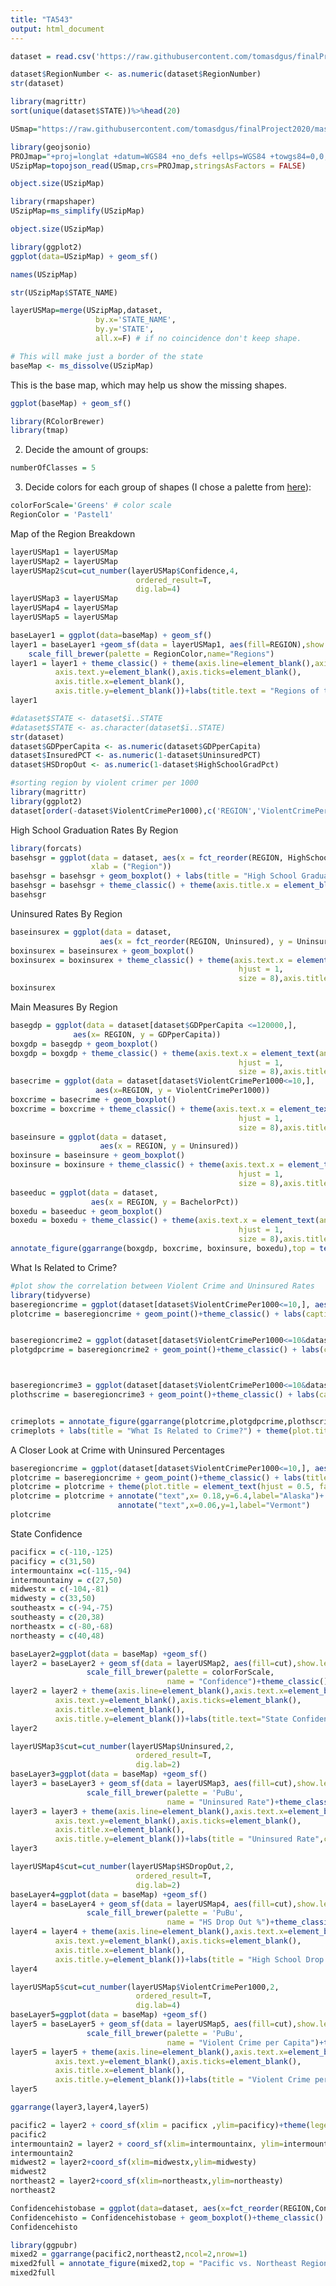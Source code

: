 ```yaml
---
title: "TA543"
output: html_document
---
```


```r
dataset = read.csv('https://raw.githubusercontent.com/tomasdgus/finalProject2020/master/dataset543.csv')
```

```r
dataset$RegionNumber <- as.numeric(dataset$RegionNumber)
str(dataset)
```


```r
library(magrittr)
sort(unique(dataset$STATE))%>%head(20)
```

```r
USmap="https://raw.githubusercontent.com/tomasdgus/finalProject2020/master/states.json"
```

```r
library(geojsonio)
PROJmap="+proj=longlat +datum=WGS84 +no_defs +ellps=WGS84 +towgs84=0,0,0"
USzipMap=topojson_read(USmap,crs=PROJmap,stringsAsFactors = FALSE)
```

```r
object.size(USzipMap)
```
```r
library(rmapshaper)
USzipMap=ms_simplify(USzipMap)
```


```r
object.size(USzipMap)
```


```r
library(ggplot2)
ggplot(data=USzipMap) + geom_sf()
```


```r
names(USzipMap)
```


```r
str(USzipMap$STATE_NAME)
```


```r
layerUSMap=merge(USzipMap,dataset, 
                   by.x='STATE_NAME', 
                   by.y='STATE',
                   all.x=F) # if no coincidence don't keep shape.
```


```r
# This will make just a border of the state
baseMap <- ms_dissolve(USzipMap)
```


This is the base map, which may help us show the missing shapes.
```r
ggplot(baseMap) + geom_sf()
```


```r
library(RColorBrewer)
library(tmap)
```


2. Decide the amount of groups:


```r
numberOfClasses = 5
```


3. Decide colors for each group of shapes (I chose a palette from [here](http://colorbrewer2.org/)):
```r
colorForScale='Greens' # color scale
RegionColor = 'Pastel1'
```



Map of the Region Breakdown
```r
layerUSMap1 = layerUSMap
layerUSMap2 = layerUSMap
layerUSMap2$cut=cut_number(layerUSMap$Confidence,4,
                            ordered_result=T,
                            dig.lab=4)
layerUSMap3 = layerUSMap
layerUSMap4 = layerUSMap
layerUSMap5 = layerUSMap
```

```r
baseLayer1 = ggplot(data=baseMap) + geom_sf()
layer1 = baseLayer1 +geom_sf(data = layerUSMap1, aes(fill=REGION),show.legend = T)+
    scale_fill_brewer(palette = RegionColor,name="Regions")
layer1 = layer1 + theme_classic() + theme(axis.line=element_blank(),axis.text.x=element_blank(),
          axis.text.y=element_blank(),axis.ticks=element_blank(),
          axis.title.x=element_blank(),
          axis.title.y=element_blank())+labs(title.text = "Regions of the U.S.",caption.text = "Source: U.S. National Park Service")+theme(plot.title = element_text(hjust=0.75),plot.caption = element_text(hjust=1.5))
layer1
```


```r
#dataset$STATE <- dataset$ï..STATE
#dataset$STATE <- as.character(dataset$ï..STATE)
str(dataset)
dataset$GDPperCapita <- as.numeric(dataset$GDPperCapita)
dataset$InsuredPCT <- as.numeric(1-dataset$UninsuredPCT)
dataset$HSDropOut <- as.numeric(1-dataset$HighSchoolGradPct)
```


```r
#sorting region by violent crimer per 1000
library(magrittr)
library(ggplot2)
dataset[order(-dataset$ViolentCrimePer1000),c('REGION','ViolentCrimePer1000')]%>%head(20)
```

High School Graduation Rates By Region
```r
library(forcats)
basehsgr = ggplot(data = dataset, aes(x = fct_reorder(REGION, HighSchoolGradPct),y = HighSchoolGradPct),
                  xlab = ("Region"))
basehsgr = basehsgr + geom_boxplot() + labs(title = "High School Graduation Rates By Region")
basehsgr = basehsgr + theme_classic() + theme(axis.title.x = element_blank(), plot.title = element_text(hjust = 0.5, face = "bold"))  
basehsgr
```

Uninsured Rates By Region
```r
baseinsurex = ggplot(data = dataset,
                    aes(x = fct_reorder(REGION, Uninsured), y = Uninsured))
boxinsurex = baseinsurex + geom_boxplot()
boxinsurex = boxinsurex + theme_classic() + theme(axis.text.x = element_text(angle = 45,
                                                   hjust = 1,
                                                   size = 8),axis.title.x = element_blank()) + labs(title = "Uninsured Rates By Region", caption = "Source: US Census Bureau Current Population Survey") + theme(plot.title = element_text(hjust = 0.5, face = "bold"))
boxinsurex
```

Main Measures By Region
```r
basegdp = ggplot(data = dataset[dataset$GDPperCapita <=120000,],
              aes(x= REGION, y = GDPperCapita))
boxgdp = basegdp + geom_boxplot()
boxgdp = boxgdp + theme_classic() + theme(axis.text.x = element_text(angle = 45,
                                                   hjust = 1,
                                                   size = 8),axis.title.x = element_blank()) + labs(caption = "Source: Bureau of Economic Analysis")
basecrime = ggplot(data = dataset[dataset$ViolentCrimePer1000<=10,],
                   aes(x=REGION, y = ViolentCrimePer1000))
boxcrime = basecrime + geom_boxplot()
boxcrime = boxcrime + theme_classic() + theme(axis.text.x = element_text(angle = 45,
                                                   hjust = 1,
                                                   size = 8),axis.title.x = element_blank()) + labs(caption = "Source: FBI State Crime Statistics")
baseinsure = ggplot(data = dataset,
                    aes(x = REGION, y = Uninsured))
boxinsure = baseinsure + geom_boxplot()
boxinsure = boxinsure + theme_classic() + theme(axis.text.x = element_text(angle = 45,
                                                   hjust = 1,
                                                   size = 8),axis.title.x = element_blank()) + labs(caption = "Source: US Census Bureau Current Population Survey")
baseeduc = ggplot(data = dataset,
                  aes(x = REGION, y = BachelorPct))
boxedu = baseeduc + geom_boxplot()
boxedu = boxedu + theme_classic() + theme(axis.text.x = element_text(angle = 45,
                                                   hjust = 1,
                                                   size = 8),axis.title.x = element_blank()) + labs(caption = "Source: US Census Bureau")
annotate_figure(ggarrange(boxgdp, boxcrime, boxinsure, boxedu),top = text_grob("Main Measures by Region\n",size= 14,hjust=0.5, face = "bold"))
```

What Is Related to Crime?
```r
#plot show the correlation between Violent Crime and Uninsured Rates
library(tidyverse)
baseregioncrime = ggplot(dataset[dataset$ViolentCrimePer1000<=10,], aes(x=UninsuredPCT, y=ViolentCrimePer1000))
plotcrime = baseregioncrime + geom_point()+theme_classic() + labs(caption = "Source: US Census Bureau Current Population Survey")+ geom_smooth(method="lm",se=FALSE)


baseregioncrime2 = ggplot(dataset[dataset$ViolentCrimePer1000<=10&dataset$GDPperCapita<=120000,], aes(x=GDPperCapita, y=ViolentCrimePer1000))
plotgdpcrime = baseregioncrime2 + geom_point()+theme_classic() + labs(caption = "Source: US Bureau of Economic Analysis")+ geom_smooth(method="lm",se=FALSE)



baseregioncrime3 = ggplot(dataset[dataset$ViolentCrimePer1000<=10&dataset$HighSchoolGradPct>=.80,], aes(x=HighSchoolGradPct, y=ViolentCrimePer1000))
plothscrime = baseregioncrime3 + geom_point()+theme_classic() + labs(caption = "Source:US Census Bureau")+ geom_smooth(method="lm",se=FALSE)


crimeplots = annotate_figure(ggarrange(plotcrime,plotgdpcrime,plothscrime), top ="",)
crimeplots + labs(title = "What Is Related to Crime?") + theme(plot.title = element_text(face = "bold"))
```

A Closer Look at Crime with Uninsured Percentages
```r
baseregioncrime = ggplot(dataset[dataset$ViolentCrimePer1000<=10,], aes(x=UninsuredPCT, y=ViolentCrimePer1000))
plotcrime = baseregioncrime + geom_point()+theme_classic() + labs(title = "Is No Healthcare Related to Crime?",caption = "(Excluding Washington DC) Source: US Census Bureau Current Population Survey") + geom_smooth(method="lm",se=FALSE)
plotcrime = plotcrime + theme(plot.title = element_text(hjust = 0.5, face = "bold"))
plotcrime = plotcrime + annotate("text",x= 0.18,y=6.4,label="Alaska")+
                        annotate("text",x=0.06,y=1,label="Vermont")
plotcrime
```

State Confidence
```r
pacificx = c(-110,-125)
pacificy = c(31,50)
intermountainx =c(-115,-94)
intermountainy = c(27,50)
midwestx = c(-104,-81)
midwesty = c(33,50)
southeastx = c(-94,-75)
southeasty = c(20,38)
northeastx = c(-80,-68)
northeasty = c(40,48)
```


```r
baseLayer2=ggplot(data = baseMap) +geom_sf() 
layer2 = baseLayer2 + geom_sf(data = layerUSMap2, aes(fill=cut),show.legend = T) +
                 scale_fill_brewer(palette = colorForScale,
                                   name = "Confidence")+theme_classic()
layer2 = layer2 + theme(axis.line=element_blank(),axis.text.x=element_blank(),
          axis.text.y=element_blank(),axis.ticks=element_blank(),
          axis.title.x=element_blank(),
          axis.title.y=element_blank())+labs(title.text="State Confidence")+theme(plot.title = element_text(hjust=0.75))
layer2 
```

```r
layerUSMap3$cut=cut_number(layerUSMap$Uninsured,2,
                            ordered_result=T,
                            dig.lab=2)
baseLayer3=ggplot(data = baseMap) +geom_sf() 
layer3 = baseLayer3 + geom_sf(data = layerUSMap3, aes(fill=cut),show.legend = T) +
                 scale_fill_brewer(palette = 'PuBu',
                                   name = "Uninsured Rate")+theme_classic()
layer3 = layer3 + theme(axis.line=element_blank(),axis.text.x=element_blank(),
          axis.text.y=element_blank(),axis.ticks=element_blank(),
          axis.title.x=element_blank(),
          axis.title.y=element_blank())+labs(title = "Uninsured Rate",caption= "Source:US Census Bureau")+theme(plot.title = element_text(hjust=0.75))
layer3 
```

```r
layerUSMap4$cut=cut_number(layerUSMap$HSDropOut,2,
                            ordered_result=T,
                            dig.lab=2)
baseLayer4=ggplot(data = baseMap) +geom_sf() 
layer4 = baseLayer4 + geom_sf(data = layerUSMap4, aes(fill=cut),show.legend = T) +
                 scale_fill_brewer(palette = 'PuBu',
                                   name = "HS Drop Out %")+theme_classic()
layer4 = layer4 + theme(axis.line=element_blank(),axis.text.x=element_blank(),
          axis.text.y=element_blank(),axis.ticks=element_blank(),
          axis.title.x=element_blank(),
          axis.title.y=element_blank())+labs(title = "High School Drop Out Percentage",caption= "Source:US Census Bureau")+theme(plot.title = element_text(hjust=0.75))
layer4 
```
```r
layerUSMap5$cut=cut_number(layerUSMap$ViolentCrimePer1000,2,
                            ordered_result=T,
                            dig.lab=4)
baseLayer5=ggplot(data = baseMap) +geom_sf() 
layer5 = baseLayer5 + geom_sf(data = layerUSMap5, aes(fill=cut),show.legend = T) +
                 scale_fill_brewer(palette = 'PuBu',
                                   name = "Violent Crime per Capita")+theme_classic()
layer5 = layer5 + theme(axis.line=element_blank(),axis.text.x=element_blank(),
          axis.text.y=element_blank(),axis.ticks=element_blank(),
          axis.title.x=element_blank(),
          axis.title.y=element_blank())+labs(title = "Violent Crime per Capita",caption= "Source:US Census Bureau")+theme(plot.title = element_text(hjust=0.75))
layer5 
```
```r
ggarrange(layer3,layer4,layer5)
```


```r
pacific2 = layer2 + coord_sf(xlim = pacificx ,ylim=pacificy)+theme(legend.position = 'none')
pacific2
intermountain2 = layer2 + coord_sf(xlim=intermountainx, ylim=intermountainy)
intermountain2
midwest2 = layer2+coord_sf(xlim=midwestx,ylim=midwesty)
midwest2
northeast2 = layer2+coord_sf(xlim=northeastx,ylim=northeasty)
northeast2
```
```r
Confidencehistobase = ggplot(data=dataset, aes(x=fct_reorder(REGION,Confidence), y=Confidence))
Confidencehisto = Confidencehistobase + geom_boxplot()+theme_classic() + theme(axis.title.x = element_blank())
Confidencehisto
```

```r
library(ggpubr)
mixed2 = ggarrange(pacific2,northeast2,ncol=2,nrow=1)
mixed2full = annotate_figure(mixed2,top = "Pacific vs. Northeast Region")
mixed2full
```
